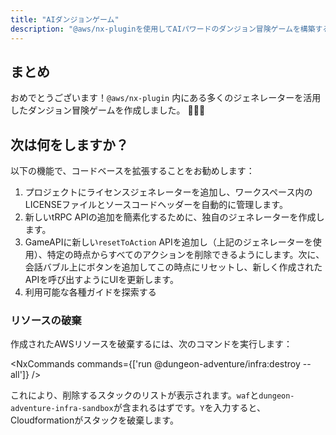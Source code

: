 ```yaml
---
title: "AIダンジョンゲーム"
description: "@aws/nx-pluginを使用してAIパワードのダンジョン冒険ゲームを構築する方法のチュートリアル。"
---
```



## まとめ

おめでとうございます！`@aws/nx-plugin` 内にある多くのジェネレーターを活用したダンジョン冒険ゲームを作成しました。 🎉🎉🎉

## 次は何をしますか？

以下の機能で、コードベースを拡張することをお勧めします：

1. プロジェクトに<Link path="guides/license">ライセンスジェネレーター</Link>を追加し、ワークスペース内のLICENSEファイルとソースコードヘッダーを自動的に管理します。
2. 新しいtRPC APIの追加を簡素化するために、<Link path="get_started/tutorials/create-generator">独自のジェネレーターを作成</Link>します。
3. GameAPIに新しい`resetToAction` APIを追加し（上記のジェネレーターを使用）、特定の時点からすべてのアクションを削除できるようにします。次に、会話バブル上にボタンを追加してこの時点にリセットし、新しく作成されたAPIを呼び出すようにUIを更新します。
4. 利用可能な各種ガイドを探索する

### リソースの破棄

作成されたAWSリソースを破棄するには、次のコマンドを実行します：

<NxCommands commands={['run @dungeon-adventure/infra:destroy --all']} />

これにより、削除するスタックのリストが表示されます。`waf`と`dungeon-adventure-infra-sandbox`が含まれるはずです。`Y`を入力すると、Cloudformationがスタックを破棄します。